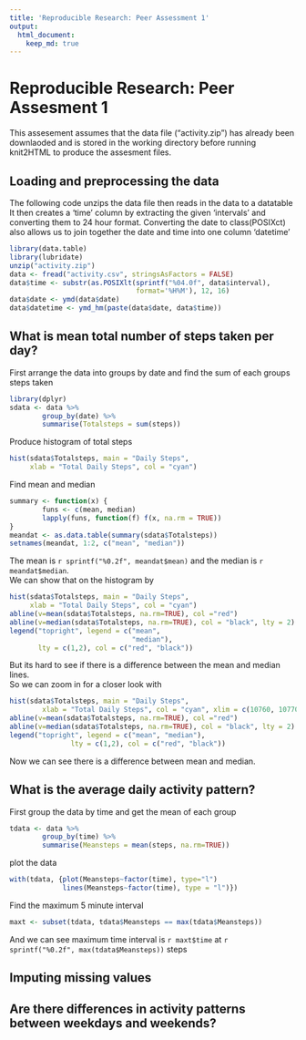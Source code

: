 ```yaml
---
title: 'Reproducible Research: Peer Assessment 1'
output:
  html_document:
    keep_md: true
---
```

# Reproducible Research: Peer Assesment 1

This assesement assumes that the data file ("activity.zip") has already been downlaoded and is stored in the working directory before running knit2HTML to produce the assesment files.

## Loading and preprocessing the data

The following code unzips the data file then reads in the data to a datatable 
It then creates a 'time' column by extracting the given 'intervals' and converting them to 24 hour format.
Converting the date to class(POSIXct) also allows us to join together the date and time into one column 'datetime'

```r
library(data.table)
library(lubridate)
unzip("activity.zip")
data <- fread("activity.csv", stringsAsFactors = FALSE)
data$time <- substr(as.POSIXlt(sprintf("%04.0f", data$interval), 
                               format='%H%M'), 12, 16)
data$date <- ymd(data$date)
data$datetime <- ymd_hm(paste(data$date, data$time))
```


## What is mean total number of steps taken per day?

First arrange the data into groups by date and find the sum of each groups steps taken

```r
library(dplyr)
sdata <- data %>%
        group_by(date) %>%
        summarise(Totalsteps = sum(steps))
```

Produce histogram of total steps    
     
```r
hist(sdata$Totalsteps, main = "Daily Steps",
     xlab = "Total Daily Steps", col = "cyan")
```

Find mean and median

```r
summary <- function(x) {
        funs <- c(mean, median)
        lapply(funs, function(f) f(x, na.rm = TRUE))
}
meandat <- as.data.table(summary(sdata$Totalsteps))
setnames(meandat, 1:2, c("mean", "median"))
```

The mean is `r sprintf("%0.2f", meandat$mean)` and the median is `r meandat$median`.  
We can show that on the histogram by

```r
hist(sdata$Totalsteps, main = "Daily Steps",
     xlab = "Total Daily Steps", col = "cyan")
abline(v=mean(sdata$Totalsteps, na.rm=TRUE), col ="red")
abline(v=median(sdata$Totalsteps, na.rm=TRUE), col = "black", lty = 2)
legend("topright", legend = c("mean",
                              "median"), 
       lty = c(1,2), col = c("red", "black"))
```

But its hard to see if there is a difference between the mean and median lines.  
So we can zoom in for a closer look with

```r
hist(sdata$Totalsteps, main = "Daily Steps",
        xlab = "Total Daily Steps", col = "cyan", xlim = c(10760, 10770))
abline(v=mean(sdata$Totalsteps, na.rm=TRUE), col ="red")
abline(v=median(sdata$Totalsteps, na.rm=TRUE), col = "black", lty = 2)
legend("topright", legend = c("mean", "median"), 
               lty = c(1,2), col = c("red", "black"))
```

Now we can see there is a difference between mean and median.

## What is the average daily activity pattern?

First group the data by time and get the mean of each group

```r
tdata <- data %>%
        group_by(time) %>%
        summarise(Meansteps = mean(steps, na.rm=TRUE)) 
```

plot the data

```r
with(tdata, {plot(Meansteps~factor(time), type="l")
             lines(Meansteps~factor(time), type = "l")})
```

Find the maximum 5 minute interval

```r
maxt <- subset(tdata, tdata$Meansteps == max(tdata$Meansteps))
```

And we can see maximum time interval is `r maxt$time` at `r sprintf("%0.2f", max(tdata$Meansteps))` steps


## Imputing missing values



## Are there differences in activity patterns between weekdays and weekends?
